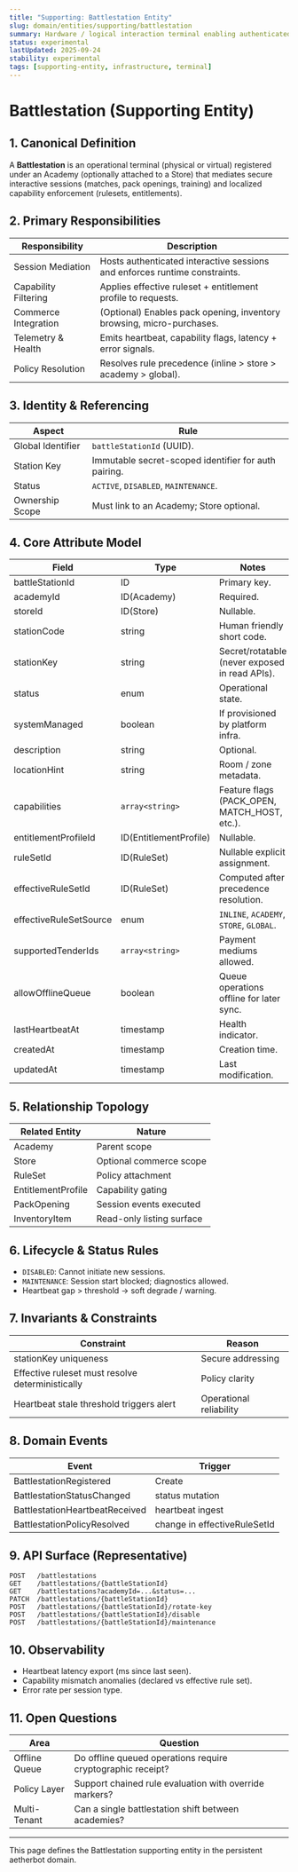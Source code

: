 ```yaml
---
title: "Supporting: Battlestation Entity"
slug: domain/entities/supporting/battlestation
summary: Hardware / logical interaction terminal enabling authenticated play, transactions, and capability execution within an Academy or Store context.
status: experimental
lastUpdated: 2025-09-24
stability: experimental
tags: [supporting-entity, infrastructure, terminal]
---
```


# Battlestation (Supporting Entity)

## 1. Canonical Definition

A **Battlestation** is an operational terminal (physical or virtual) registered under an Academy (optionally attached to a Store) that mediates secure interactive sessions (matches, pack openings, training) and localized capability enforcement (rulesets, entitlements).

## 2. Primary Responsibilities

| Responsibility       | Description                                                                |
| -------------------- | -------------------------------------------------------------------------- |
| Session Mediation    | Hosts authenticated interactive sessions and enforces runtime constraints. |
| Capability Filtering | Applies effective ruleset + entitlement profile to requests.               |
| Commerce Integration | (Optional) Enables pack opening, inventory browsing, micro-purchases.      |
| Telemetry & Health   | Emits heartbeat, capability flags, latency + error signals.                |
| Policy Resolution    | Resolves rule precedence (inline > store > academy > global).              |

## 3. Identity & Referencing

| Aspect            | Rule                                                 |
| ----------------- | ---------------------------------------------------- |
| Global Identifier | `battleStationId` (UUID).                            |
| Station Key       | Immutable secret-scoped identifier for auth pairing. |
| Status            | `ACTIVE`, `DISABLED`, `MAINTENANCE`.                 |
| Ownership Scope   | Must link to an Academy; Store optional.             |

## 4. Core Attribute Model

| Field                  | Type                   | Notes                                          |
| ---------------------- | ---------------------- | ---------------------------------------------- |
| battleStationId        | ID                     | Primary key.                                   |
| academyId              | ID(Academy)            | Required.                                      |
| storeId                | ID(Store)              | Nullable.                                      |
| stationCode            | string                 | Human friendly short code.                     |
| stationKey             | string                 | Secret/rotatable (never exposed in read APIs). |
| status                 | enum                   | Operational state.                             |
| systemManaged          | boolean                | If provisioned by platform infra.              |
| description            | string                 | Optional.                                      |
| locationHint           | string                 | Room / zone metadata.                          |
| capabilities           | `array<string>`        | Feature flags (PACK_OPEN, MATCH_HOST, etc.).   |
| entitlementProfileId   | ID(EntitlementProfile) | Nullable.                                      |
| ruleSetId              | ID(RuleSet)            | Nullable explicit assignment.                  |
| effectiveRuleSetId     | ID(RuleSet)            | Computed after precedence resolution.          |
| effectiveRuleSetSource | enum                   | `INLINE`, `ACADEMY`, `STORE`, `GLOBAL`.        |
| supportedTenderIds     | `array<string>`        | Payment mediums allowed.                       |
| allowOfflineQueue      | boolean                | Queue operations offline for later sync.       |
| lastHeartbeatAt        | timestamp              | Health indicator.                              |
| createdAt              | timestamp              | Creation time.                                 |
| updatedAt              | timestamp              | Last modification.                             |

## 5. Relationship Topology

| Related Entity     | Nature                    |
| ------------------ | ------------------------- |
| Academy            | Parent scope              |
| Store              | Optional commerce scope   |
| RuleSet            | Policy attachment         |
| EntitlementProfile | Capability gating         |
| PackOpening        | Session events executed   |
| InventoryItem      | Read-only listing surface |

## 6. Lifecycle & Status Rules

- `DISABLED`: Cannot initiate new sessions.
- `MAINTENANCE`: Session start blocked; diagnostics allowed.
- Heartbeat gap > threshold -> soft degrade / warning.

## 7. Invariants & Constraints

| Constraint                                       | Reason                  |
| ------------------------------------------------ | ----------------------- |
| stationKey uniqueness                            | Secure addressing       |
| Effective ruleset must resolve deterministically | Policy clarity          |
| Heartbeat stale threshold triggers alert         | Operational reliability |

## 8. Domain Events

| Event                          | Trigger                      |
| ------------------------------ | ---------------------------- |
| BattlestationRegistered        | Create                       |
| BattlestationStatusChanged     | status mutation              |
| BattlestationHeartbeatReceived | heartbeat ingest             |
| BattlestationPolicyResolved    | change in effectiveRuleSetId |

## 9. API Surface (Representative)

```
POST   /battlestations
GET    /battlestations/{battleStationId}
GET    /battlestations?academyId=...&status=...
PATCH  /battlestations/{battleStationId}
POST   /battlestations/{battleStationId}/rotate-key
POST   /battlestations/{battleStationId}/disable
POST   /battlestations/{battleStationId}/maintenance
```

## 10. Observability

- Heartbeat latency export (ms since last seen).
- Capability mismatch anomalies (declared vs effective rule set).
- Error rate per session type.

## 11. Open Questions

| Area          | Question                                                    |
| ------------- | ----------------------------------------------------------- |
| Offline Queue | Do offline queued operations require cryptographic receipt? |
| Policy Layer  | Support chained rule evaluation with override markers?      |
| Multi-Tenant  | Can a single battlestation shift between academies?         |

---

This page defines the Battlestation supporting entity in the persistent aetherbot domain.
